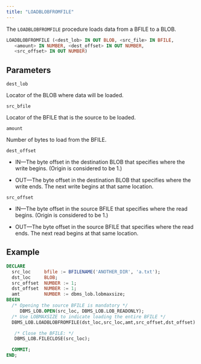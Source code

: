 ```yaml
---
title: "LOADBLOBFROMFILE"
---
```


The `LOADBLOBFROMFILE` procedure loads data from a BFILE to a BLOB.

```sql
LOADBLOBFROMFILE (<dest_lob> IN OUT BLOB, <src_file> IN BFILE, 
   <amount> IN NUMBER, <dest_offset> IN OUT NUMBER, 
   <src_offset> IN OUT NUMBER)
```

## Parameters

`dest_lob`

Locator of the BLOB where data will be loaded.

`src_bfile`

Locator of the BFILE that is the source to be loaded.

`amount`

Number of bytes to load from the BFILE.

`dest_offset`

- IN&mdash;The byte offset in the destination BLOB that specifies where the write begins. (Origin is considered to be 1.) 

- OUT&mdash;The byte offset in the destination BLOB that specifies where the write ends. The next write begins at that same location.

`src_offset`

- IN&mdash;The byte offset in the source BFILE that specifies where the read begins. (Origin is considered to be 1.) 

- OUT&mdash;The byte offset in the source BFILE that specifies where the read ends. The next read begins at that same location.


## Example

``` sql
DECLARE
  src_loc     bfile := BFILENAME('ANOTHER_DIR', 'a.txt');
  dst_loc     BLOB;
  src_offset  NUMBER := 1;
  dst_offset  NUMBER := 1;
  amt         NUMBER := dbms_lob.lobmaxsize;
BEGIN
  /* Opening the source BFILE is mandatory */
     DBMS_LOB.OPEN(src_loc, DBMS_LOB.LOB_READONLY);
  /* Use LOBMAXSIZE to indicate loading the entire BFILE */
  DBMS_LOB.LOADBLOBFROMFILE(dst_loc,src_loc,amt,src_offset,dst_offset) ;

   /* Close the BFILE: */
   DBMS_LOB.FILECLOSE(src_loc);

  COMMIT;
END;
```